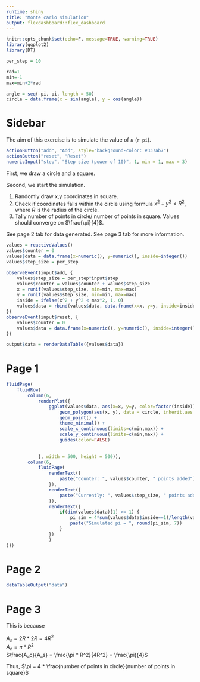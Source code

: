 ---
runtime: shiny
title: "Monte carlo simulation"
output: flexdashboard::flex_dashboard
---


```{r}
knitr::opts_chunk$set(echo=F, message=TRUE, warning=TRUE)
library(ggplot2)
library(DT)
```

```{r}
per_step = 10

rad=1
min=-1
max=min+2*rad

angle = seq(-pi, pi, length = 50)
circle = data.frame(x = sin(angle), y = cos(angle))
```

Sidebar {.sidebar}
=====================================

The aim of this exercise is to simulate the value of $\pi$ (`r pi`).

```{r}
actionButton("add", "Add", style="background-color: #337ab7")
actionButton("reset", "Reset")
numericInput("step", "Step size (power of 10)", 1, min = 1, max = 3)
```

First, we draw a circle and a square.<br>

Second, we start the simulation.

1. Randomly draw x,y coordinates in square.
2. Check if coordinates falls within the circle using formula
$x^2 + y^2 < R^2$, where $R$ is the radius of the circle. 
3. Tally number of points in circle/ number of points in square. Values should converge on $\frac{\pi}{4}$.

See page 2 tab for data generated.
See page 3 tab for more information.

```{r}
values = reactiveValues()
values$counter = 0
values$data = data.frame(x=numeric(), y=numeric(), inside=integer())
values$step_size = per_step

observeEvent(input$add, { 
    values$step_size = per_step^input$step 
    values$counter = values$counter + values$step_size
    x = runif(values$step_size, min=min, max=max)
    y = runif(values$step_size, min=min, max=max)
    inside = ifelse(x^2 + y^2 < max^2, 1, 0) 
    values$data = rbind(values$data, data.frame(x=x, y=y, inside=inside))
})
observeEvent(input$reset, {
    values$counter = 0
    values$data = data.frame(x=numeric(), y=numeric(), inside=integer())
})

output$data = renderDataTable({values$data})
```

Page 1
=====================================  

```{r}

fluidPage(
    fluidRow(
        column(6, 
            renderPlot({
                ggplot(values$data, aes(x=x, y=y, color=factor(inside))) + 
                    geom_polygon(aes(x, y), data = circle, inherit.aes = F) + 
                    geom_point() +
                    theme_minimal() +
                    scale_x_continuous(limits=c(min,max)) +
                    scale_y_continuous(limits=c(min,max)) +
                    guides(color=FALSE)
                    
                
            }, width = 500, height = 500)),
        column(6,
            fluidPage(
                renderText({ 
                    paste("Counter: ", values$counter, " points added")
                }),
                renderText({ 
                    paste("Currently: ", values$step_size, " points added at each step")
                }),
                renderText({
                    if(dim(values$data)[1] >= 1) {
                        pi_sim = 4*sum(values$data$inside==1)/length(values$data$inside)
                        paste("Simulated pi = ", round(pi_sim, 7))
                    }
                })
                )
)))
```

Page 2
=====================================  
```{r}
dataTableOutput("data")
```

Page 3
=====================================  

This is because <br>

$A_s = 2R * 2R = 4R^2$ <br>
$A_c = \pi * R^2$ <br>
$\frac{A_c}{A_s} = \frac{\pi * R^2}{4R^2} = \frac{\pi}{4}$ <br>

Thus, $\pi = 4 * \frac{number of points in circle}{number of points in square}$
